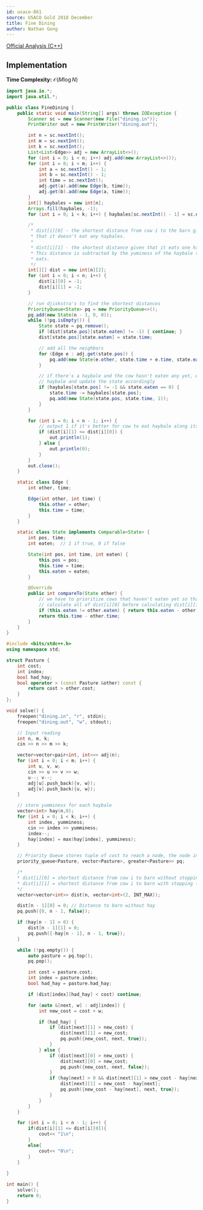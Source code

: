 ```yaml
---
id: usaco-861
source: USACO Gold 2018 December
title: Fine Dining
author: Nathan Gong
---
```


[Official Analysis (C++)](http://www.usaco.org/current/data/sol_dining_gold_dec18.html)

## Implementation

**Time Complexity:** $\mathcal{O}(M\log N)$

<LanguageSection>

<JavaSection>

```java
import java.io.*;
import java.util.*;

public class FineDining {
	public static void main(String[] args) throws IOException {
		Scanner sc = new Scanner(new File("dining.in"));
		PrintWriter out = new PrintWriter("dining.out");

		int n = sc.nextInt();
		int m = sc.nextInt();
		int k = sc.nextInt();
		List<List<Edge>> adj = new ArrayList<>();
		for (int i = 0; i < n; i++) adj.add(new ArrayList<>());
		for (int i = 0; i < m; i++) {
			int a = sc.nextInt() - 1;
			int b = sc.nextInt() - 1;
			int time = sc.nextInt();
			adj.get(a).add(new Edge(b, time));
			adj.get(b).add(new Edge(a, time));
		}
		int[] haybales = new int[n];
		Arrays.fill(haybales, -1);
		for (int i = 0; i < k; i++) { haybales[sc.nextInt() - 1] = sc.nextInt(); }

		/*
		 * dist[i][0] - the shortest distance from cow i to the barn given
		 * that it doesn't eat any haybales.
		 *
		 * dist[i][1] - the shortest distance given that it eats one haybale.
		 * This distance is subtracted by the yuminess of the haybale the cow
		 * eats.
		 */
		int[][] dist = new int[n][2];
		for (int i = 0; i < n; i++) {
			dist[i][0] = -1;
			dist[i][1] = -1;
		}

		// run djiskstra's to find the shortest distances
		PriorityQueue<State> pq = new PriorityQueue<>();
		pq.add(new State(n - 1, 0, 0));
		while (!pq.isEmpty()) {
			State state = pq.remove();
			if (dist[state.pos][state.eaten] != -1) { continue; }
			dist[state.pos][state.eaten] = state.time;

			// add all the neighbors
			for (Edge e : adj.get(state.pos)) {
				pq.add(new State(e.other, state.time + e.time, state.eaten));
			}

			// if there's a haybale and the cow hasn't eaten any yet, eat the
			// haybale and update the state accordingly
			if (haybales[state.pos] != -1 && state.eaten == 0) {
				state.time -= haybales[state.pos];
				pq.add(new State(state.pos, state.time, 1));
			}
		}

		for (int i = 0; i < n - 1; i++) {
			// output 1 if it's better for cow to eat haybale along its path
			if (dist[i][1] <= dist[i][0]) {
				out.println(1);
			} else {
				out.println(0);
			}
		}
		out.close();
	}

	static class Edge {
		int other, time;

		Edge(int other, int time) {
			this.other = other;
			this.time = time;
		}
	}

	static class State implements Comparable<State> {
		int pos, time;
		int eaten;  // 1 if true, 0 if false

		State(int pos, int time, int eaten) {
			this.pos = pos;
			this.time = time;
			this.eaten = eaten;
		}

		@Override
		public int compareTo(State other) {
			// we have to prioritize cows that haven't eaten yet so that we
			// calculate all of dist[i][0] before calculating dist[i][1]
			if (this.eaten != other.eaten) { return this.eaten - other.eaten; }
			return this.time - other.time;
		}
	}
}
```

</JavaSection>

<CPPSection>

```cpp
#include <bits/stdc++.h>
using namespace std;

struct Pasture {
    int cost;
    int index;
    bool had_hay;
    bool operator > (const Pasture &other) const {
        return cost > other.cost;
    }
};

void solve() {
    freopen("dining.in", "r", stdin);
    freopen("dining.out", "w", stdout);

    // Input reading
    int n, m, k;
    cin >> n >> m >> k;

    vector<vector<pair<int, int>>> adj(n);
    for (int i = 0; i < m; i++) {
        int u, v, w;
        cin >> u >> v >> w;
        u--; v--;
        adj[u].push_back({v, w});
        adj[v].push_back({u, w});
    }

    // store yumminess for each haybale
    vector<int> hay(n,0);        
    for (int i = 0; i < k; i++) {
        int index, yumminess;
        cin >> index >> yumminess;
        index--;
        hay[index] = max(hay[index], yumminess);
    }

    // Priority Queue stores tuple of cost to reach a node, the node index, and whether cow had hay or not
    priority_queue<Pasture, vector<Pasture>, greater<Pasture>> pq;

    /*
    * dist[i][0] = shortest distance from cow i to barn without stopping for any haybale
    * dist[i][1] = shortest distance from cow i to barn with stopping for one haybale
    */
    vector<vector<int>> dist(n, vector<int>(2, INT_MAX));

    dist[n - 1][0] = 0; // Distance to barn without hay
    pq.push({0, n - 1, false});

    if (hay[n - 1] > 0) {
        dist[n - 1][1] = 0;
        pq.push({-hay[n - 1], n - 1, true});
    }

    while (!pq.empty()) {
        auto pasture = pq.top();
        pq.pop();

        int cost = pasture.cost;
        int index = pasture.index;
        bool had_hay = pasture.had_hay;

        if (dist[index][had_hay] < cost) continue;

        for (auto &[next, w] : adj[index]) {
            int new_cost = cost + w;

            if (had_hay) {
                if (dist[next][1] > new_cost) {
                    dist[next][1] = new_cost;
                    pq.push({new_cost, next, true});
                }
            } else {
                if (dist[next][0] > new_cost) {
                    dist[next][0] = new_cost;
                    pq.push({new_cost, next, false});
                }
                if (hay[next] > 0 && dist[next][1] > new_cost - hay[next]) {
                    dist[next][1] = new_cost - hay[next];
                    pq.push({new_cost - hay[next], next, true});
                }
            }
        }
    }

    for (int i = 0; i < n - 1; i++) {
        if(dist[i][1] <= dist[i][0]){
            cout<< "1\n";
        }
        else{
            cout<< "0\n";
        }
    }
    
}

int main() {
    solve();
    return 0;
}
```
</CPPSection>

</LanguageSection>

